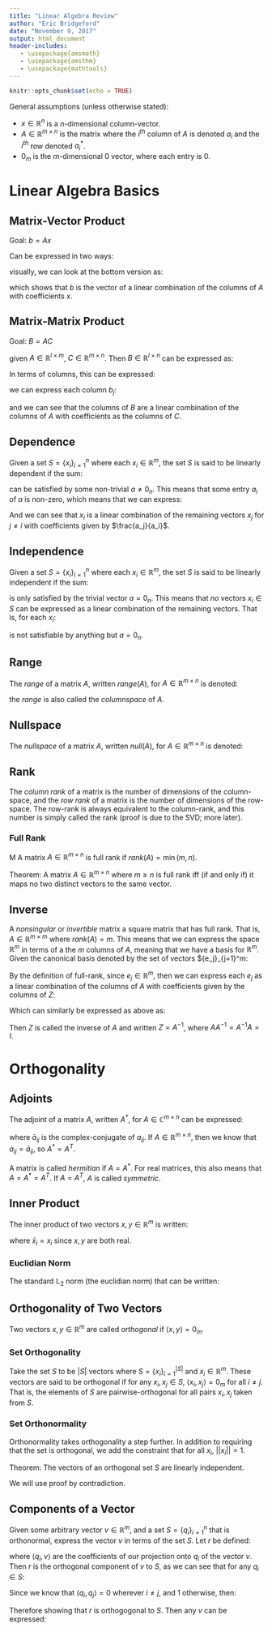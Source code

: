 ```yaml
---
title: "Linear Algebra Review"
author: "Eric Bridgeford"
date: "November 9, 2017"
output: html_document
header-includes:
   - \usepackage{amsmath}
   - \usepackage{amsthm}
   - \usepackage{mathtools}
---
```


```r
knitr::opts_chunk$set(echo = TRUE)
```

General assumptions (unless otherwise stated):  

* $x \in \mathbb{R}^n$ is a $n$-dimensional column-vector.
* $A \in \mathbb{R}^{m \times n}$ is the matrix where the $i^{th}$ column of $A$ is denoted $a_i$ and the $i^{th}$ row denoted $a_i^*$.
+ $0_m$ is the $m$-dimensional $0$ vector, where each entry is $0$.

# Linear Algebra Basics

## Matrix-Vector Product

Goal: $b = Ax$

Can be expressed in two ways:

\begin{align*}
b_i = \sum_{j=1}^n a_{ij}x_j
\end{align*}

\begin{align*}
b = Ax = \sum_{j=1}^n x_j a_j
\end{align*}

visually, we can look at the bottom version as:

\begin{align*}
\begin{bmatrix}
 \\ b \\
\end{bmatrix} &= 
\begin{bmatrix}
  \vdots &\vdots & &\vdots \\
  a_1 & a_2 & ... & a_n \\
  \vdots &\vdots & &\vdots \\
\end{bmatrix}
\begin{bmatrix}
x_1 \\ x_2 \\ \vdots \\ x_n
\end{bmatrix} \\
&= x_1 \begin{bmatrix}
  \vdots \\
  a_1 \\
  \vdots \\
\end{bmatrix} +
x_2 \begin{bmatrix}
  \vdots \\
  a_2 \\
  \vdots \\
\end{bmatrix} +
... + 
x_n \begin{bmatrix}
  \vdots \\
  a_n \\
  \vdots \\
\end{bmatrix}
\end{align*}

which shows that $b$ is the vector of a linear combination of the columns of $A$ with coefficients $x$.

## Matrix-Matrix Product

Goal: $B = AC$

given $A \in \mathbb{R}^{l \times m}$, $C \in \mathbb{R}^{m \times n}$. Then $B \in \mathbb{R}^{l \times n}$ can be expressed as:

\begin{align*}
b_{ij} &= \sum_{k=1}^m a_{ik} c_{kj}
\end{align*}

In terms of columns, this can be expressed:

\begin{align*}
\begin{bmatrix}
  \vdots &\vdots & &\vdots \\
  b_1 & b_2 & ... & b_n \\
  \vdots &\vdots & &\vdots \\
\end{bmatrix} &=
\begin{bmatrix}
  \vdots &\vdots & &\vdots \\
  a_1 & a_2 & ... & a_m \\
  \vdots &\vdots & &\vdots \\
\end{bmatrix}
\begin{bmatrix}
  \vdots &\vdots & &\vdots \\
  c_1 & c_2 & ... & c_n \\
  \vdots &\vdots & &\vdots \\
\end{bmatrix}
\end{align*}

we can express each column $b_j$:

\begin{align*}
  b_j &= Ac_j = \sum_{k=1}^m c_{kj} a_k
\end{align*}

and we can see that the columns of $B$ are a linear combination of the columns of $A$ with coefficients as the columns of $C$.

## Dependence

Given a set $S = \left\{x_i\right\}_{i=1}^n$ where each $x_i \in \mathbb{R}^m$, the set $S$ is said to be linearly dependent if the sum:

\begin{align*}
  \sum_{i=1}^n a_i x_i = 0_m
\end{align*}

can be satisfied by some non-trivial $a \neq 0_n$. This means that some entry $a_i$ of $a$ is non-zero, which means that we can express:

\begin{align*}
  a_ix_i &= -\sum_{j \neq i}a_j x_j \\
  x_i &= -\sum_{j \neq i}\frac{a_j}{a_i} x_j \\
\end{align*}

And we can see that $x_i$ is a linear combination of the remaining vectors $x_j$ for $j \neq i$ with coefficients given by $\frac{a_j}{a_i}$.

## Independence

Given a set $S = \left\{x_i\right\}_{i=1}^n$ where each $x_i \in \mathbb{R}^m$, the set $S$ is said to be linearly independent if the sum:

\begin{align*}
  \sum_{i=1}^n a_i x_i = 0_m
\end{align*}

is only satisfied by the trivial vector $a = 0_n$. This means that $no$ vectors $x_i \in S$ can be expressed as a linear combination of the remaining vectors. That is, for each $x_i$:

\begin{align*}
  a_ix_i &= -\sum_{j \neq i}a_j x_j
\end{align*}

is not satisfiable by anything but $a = 0_n$.

## Range

The $range$ of a matrix $A$, written $range(A)$, for $A \in \mathbb{R}^{m \times n}$ is denoted:

\begin{align*}
  range(A) &= \left\{Ax | x \in \mathbb{R}^n\right\}
\end{align*}

the $range$ is also called the $columnspace$ of $A$.

## Nullspace

The $nullspace$ of a matrix $A$, written $null(A)$, for $A \in \mathbb{R}^{m \times n}$ is denoted:

\begin{align*}
  null(A) = \left\{x | Ax = 0_m\right\}
\end{align*}

## Rank

The $column\;rank$ of a matrix is the number of dimensions of the column-space, and the $row\;rank$ of a matrix is the number of dimensions of the row-space. The row-rank is always equivalent to the column-rank, and this number is simply called the rank (proof is due to the SVD; more later).

### Full Rank
M
A matrix $A \in \mathbb{R}^{m \times n}$ is full rank if $rank(A) = \min(m, n)$.

Theorem: A matrix $A \in \mathbb{R}^{m \times n}$ where $m \geq n$ is full rank iff (if and only if) it maps no two distinct vectors to the same vector.

\paragraph{$\to$}
\begin{proof}
If $A$ is of full rank, that means its columns are linearly independent and form a basis of $range(A)$. Then for every $b \in range(A)$, we can express $b$ in terms of a unique set of coefficients $x: b = Ax$. Then since this set of coefficients is unique, this implies that if $b = Ax = Ay$ that $x = y$. Then no two distinct vectors are mapped to the same vector.
\end{proof}

\paragraph{$\gets$}
\begin{proof}
If $A$ is not of full rank, this means the columns $a_j$ have a dependency, then $\sum_{j=1}^n c_j a_j = 0$ where $c$ is non-trivial (not the zero vector). Then the nonzero ector $c$ formed from the coefficients $c_j$ satisfies $Ac = 0_m$. Then by the distributive property, we know that $Ax + Ac = Ax$ since $Ac = 0_m$ can be rewritten with $A(x + c) = Ax$. Then since $c$ is nontrivial, we know that $x + c \neq x$, but the vector $(x + c)$ is mapped to the same thing as $x$. 
\end{proof}

## Inverse

A $nonsingular$ or $invertible$ matrix a square matrix that has full rank. That is, $A \in \mathbb{R}^{m \times m}$ where $rank(A) = m$. This means that we can express the space $\mathbb{R}^m$ in terms of a the $m$ columns of $A$, meaning that we have a basis for $\mathbb{R}^m$. Given the canonical basis denoted by the set of vectors $\left\{e_j\right\}_{j=1}^m:

\begin{align*}
  e_{ij} := \begin{cases}
    1 & i = j \\
    0 & otherwise
  \end{cases}
\end{align*}

By the definition of full-rank, since $e_{j} \in \mathbb{R}^m$, then we can express each $e_j$ as a linear combination of the columns of $A$ with coefficients given by the columns of $Z$:

\begin{align*}
  e_j &= \sum_{i=1}^m z_{ij}a_i
\end{align*}

Which can similarly be expressed as above as:

\begin{align*}
\begin{bmatrix}
  \vdots &\vdots & &\vdots \\
  e_1 & e_2 & ... & e_m \\
  \vdots &\vdots & &\vdots \\
\end{bmatrix} &= I =
\begin{bmatrix}
1 &  &  \\
 & \ddots & \\
 &  & 1
\end{bmatrix} =
AZ
\end{align*}

Then $Z$ is called the inverse of $A$ and written $Z = A^{-1}$, where $AA^{-1} = A^{-1}A = I$.

# Orthogonality

## Adjoints

The adjoint of a matrix $A$, written $A^*$, for $A \in \mathbb{C}^{m \times n}$ can be expressed:

\begin{align*}
  A &= \begin{bmatrix}
  a_{11} & ... & a_{1n} \\
  \vdots & \ddots & \vdots \\
  a_{m1} & ... & a_{mn}
  \end{bmatrix} \\
  A^* &= \begin{bmatrix}
  \bar{a}_{11} & ... & \bar{a}_{m1} \\
  \vdots & \ddots & \vdots \\
  \bar{a}_{1n} & ... & \bar{a}_{mn}
  \end{bmatrix}
\end{align*}

where $\bar{a}_{ij}$ is the complex-conjugate of $a_{ij}$.
If $A \in \mathbb{R}^{m \times n}$, then we know that $a_{ij} = \bar{a}_{ij}$, so $A^* = A^T$. 

A matrix is called $hermitian$ if $A= A^*$. For real matrices, this also means that $A = A^* = A^T$. If $A = A^T$, $A$ is called $symmetric$.

## Inner Product

The inner product of two vectors $x, y \in \mathbb{R}^m$ is written:

\begin{align*}
\langle x, y\rangle &= x^*y = \sum_{i=1}^m \bar{x}_i y_i = \sum_{i=1}^m x_i y_i
\end{align*}

where $\bar{x}_i = x_i$ since $x, y$ are both real.

### Euclidian Norm

The standard $\mathbb{L}_2$ norm (the euclidian norm) that can be written:

\begin{align*}
  ||x||_{\mathbb{L}_2} &= \sqrt{\langle x, x \rangle} = \sqrt{\left(\sum_{i=1}^m |x_i|^2\right)}
\end{align*}

## Orthogonality of Two Vectors

Two vectors $x, y \in \mathbb{R}^m$ are called $orthogonal$ if $\langle x, y \rangle = 0_m$.

### Set Orthogonality

Take the set $S$ to be $|S|$ vectors where $S = \left\{x_i\right\}_{i=1}^{|S|}$ and $x_i \in \mathbb{R}^m$. These vectors are said to be orthogonal if for any $x_i, x_j \in S$, $\langle x_i, x_j\rangle = 0_m$ for all $i \neq j$. That is, the elements of $S$ are pairwise-orthogonal for all pairs $x_i, x_j$ taken from $S$.

### Set Orthonormality

Orthonormality takes orthogonality a step further. In addition to requiring that the set is orthogonal, we add the constraint that for all $x_i$, $||x_i|| = 1$.

Theorem: The vectors of an orthogonal set $S$ are linearly independent.

We will use proof by contradiction.
\begin{proof}
Assume the vectors in $S$ are not independent. Then for some $v_k \in S$, we can express it as a linear combination of the remaining vectors $v_j \in S$ for $j \neq k$; that is:
\begin{align*}
v_k = \sum_{j \neq k} c_j v_j
\end{align*}

Since $v_k \neq 0_m$ (since it is non-trivial), then there must be some entry $v_k^{(i)} > 0$, then it is clear that $||v_k||^2 > 0$. Then we can see that:

\begin{align*}
  \langle v_k, v_k\rangle &= v_k^* v_k = v_k^* \sum_{i \neq k} c_i v_i = \sum_{i \neq k} c_i v_k^* v_i = 0
\end{align*}

since $\langle v_i, v_j\rangle = 0$ for all $i \neq j$. This contradicts the assumption that the vectors in $S$ are nonzero.
\end{proof}

## Components of a Vector

Given some arbitrary vector $v \in \mathbb{R}^m$, and a set $S = \left\{q_i\right\}_{i=1}^n$ that is orthonormal, express the vector $v$ in terms of the set $S$. Let $r$ be defined:

\begin{align*}
  r = v - \sum_{i=1}^n \langle q_i, v\rangle q_i
\end{align*}

where $\langle q_i, v\rangle$ are the coefficients of our projection onto $q_i$ of the vector $v$. Then $r$ is the orthogonal component of $v$ to $S$, as we can see that for any $q_i \in S$:

\begin{align*}
  \langle q_i, r\rangle &= \langle q_1, v\rangle - \langle q_1, v\rangle\langle q_i, q_1\rangle - ... - \langle q_n, v\rangle \langle q_i, q_n\rangle
\end{align*}

Since we know that $\langle q_i, q_j\rangle = 0$ wherever $i \neq j$, and $1$ otherwise, then:

\begin{align*}
  \langle q_i, r\rangle &= \langle q_i, v\rangle - \langle q_i, v\rangle\langle q_i, i\rangle = 0
\end{align*}

Therefore showing that $r$ is orthogogonal to $S$. Then any $v$ can be expressed:

\begin{align*}
  v &= r + \sum_{i=1}^n \langle q_i, v \rangle q_i
\end{align*}

